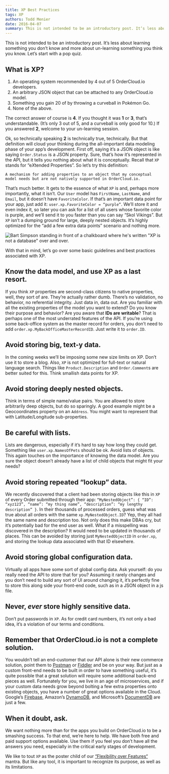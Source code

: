 ```yaml
---
title: XP Best Practices
tags: XP
authors: Todd Menier
date: 2016-04-07
summary: This is not intended to be an introductory post. It’s less about learning something you don’t know and more about un-learning something you think you know.
---
```


This is not intended to be an introductory post. It’s less about learning something you don’t know and more about un-learning something you think you know.
Let’s start with a pop quiz.

## What is XP?

1. An operating system recommended by 4 out of 5 OrderCloud.io developers.
2. An arbitrary JSON object that can be attached to any OrderCloud.io model.
3. Something you gain 20 of by throwing a curveball in Pokémon Go.
4. None of the above.

The correct answer of course is **4**. If you thought it was **1** or **3**, that’s understandable. (It’s only 3 out of 5, and a curveball is only good for 10.) If you answered **2**, welcome to your un-learning session.

Ok, so technically speaking **2** is technically true, technically. But that definition will cloud your thinking during the all-important data modeling phase of your app’s development. First off, saying it’s a JSON object is like saying `Order.Status` is a JSON property. Sure, that’s how it’s represented in the API, but it tells you nothing about what it is conceptually. Recall that `XP` stands for “e*X*tended Properties”. So let’s try this definition:

    A mechanism for adding properties to an object that my conceptual model needs but are not natively supported in OrderCloud.io.

That’s much better. It gets to the essence of what `XP` is and, perhaps more importantly, what it isn’t. Our `User` model has `FirstName`, `LastName`, and `Email`, but it doesn’t have `FavoriteColor`. If that’s an important data point for your app, just add it: `user.xp.FavoriteColor = “purple”`. We’ll store it and even index it, so later you can ask for a list of all users whose favorite color is purple, and we’ll send it to you faster than you can say “Skol Vikings”. But `XP` isn’t a dumping ground for large, deeply nested objects. It’s highly optimized for the “add a few extra data points” scenario and nothing more.

![Bart Simpson standing in front of a chalkboard where he's written "XP is not a database" over and over.](../images/xp-is-not-database.gif)

With that in mind, let’s go over some basic guidelines and best practices associated with XP.

## Know the data model, and use XP as a last resort.

If you think `XP` properties are second-class citizens to native properties, well, they sort of are. They’re actually rather dumb. There’s no validation, no behavior, no referential integrity. Just data in, data out. Are you familiar with all the existing properties of the model you want to extend? Do you know their purpose and behavior? Are you aware that **IDs are writable**? That is perhaps one of the most underrated features of the API. If you’re using some back-office system as the master record for orders, you don’t need to add `order.xp.MyBackOfficeMasterRecordID`. Just write it to `order.ID`.

## Avoid storing big, text-y data.

In the coming weeks we’ll be imposing some new size limits on XP. Don’t use it to store a blog. Also, `XP` is not optimized for full-text or natural language search. Things like `Product.Description` and `Order.Comment`s are better suited for this. Think smallish data points for XP.

## Avoid storing deeply nested objects.

Think in terms of simple name/value pairs. You are allowed to store arbitrarily deep objects, but do so sparingly. A good example might be a Geocoordinates property on an `Address`. You might want to represent that with Latitude/Longitude sub-properties.

## Be careful with lists.

Lists are dangerous, especially if it’s hard to say how long they could get. Something like `user.xp.NamesOfPets` should be ok. Avoid lists of objects. This again touches on the importance of knowing the data model. Are you sure the object doesn’t already have a list of child objects that might fit your needs?

## Avoid storing repeated “lookup” data.

We recently discovered that a client had been storing objects like this in `XP` of every Order submitted through their app: `“MyNestedObject”: { “ID”: “xyz123”, “name”: “my thing name”, “description”: “my lengthy description” }`. In their thousands of processed orders, guess what was true about all orders with the same `xp.MyNestedObject.ID`? Yep, they all had the same name and description too. Not only does this make DBAs cry, but it’s potentially bad for the end user as well. What if a misspelling was discovered in the description? It would need to be updated in thousands of places. This can be avoided by storing just `MyNestedObjectID` in `order.xp`, and storing the lookup data associated with that ID elsewhere.

## Avoid storing global configuration data.

Virtually all apps have some sort of global config data. Ask yourself: do you really need the API to store that for you? Assuming it rarely changes and you don’t need to build any sort of UI around changing it, it’s perfectly fine to store this along side your front-end code, such as in a JSON object in a js file.

## **Never, _ever_ store highly sensitive data**.

Don’t put passwords in `XP`. As for credit card numbers, it’s not only a bad idea, it’s a violation of our terms and conditions.

## Remember that OrderCloud.io is not a complete solution.

You wouldn’t tell an end-customer that our API alone is their new commerce solution, point them to [Postman](https://www.getpostman.com/) or [Fiddler](https://www.telerik.com/fiddler) and be on your way. But just as a custom front-end needs to be built in order to have something useful, it’s quite possible that a great solution will require some additional back-end pieces as well. Fortunately for you, we live in an age of microservices, and if your custom data needs grow beyond bolting a few extra properties onto existing objects, you have a number of great options available in the Cloud. Google’s [Firebase](https://firebase.google.com/), Amazon’s [DynamoDB](https://aws.amazon.com/dynamodb/), and Microsoft’s [DocumentDB](https://azure.microsoft.com/en-us/services/documentdb/) are just a few.

## When it doubt, ask.

We want nothing more than for the apps you build on OrderCloud.io to be a smashing success. To that end, we’re here to help. We have both free and paid support options available. Use them if you feel you don’t have all the answers you need, especially in the critical early stages of development.

We like to tout `XP` as the poster child of our [“Flexibility over Features“]({filename}flexibility-over-features.md) mantra. But like any tool, it is important to recognize its purpose, as well as its limitations.
